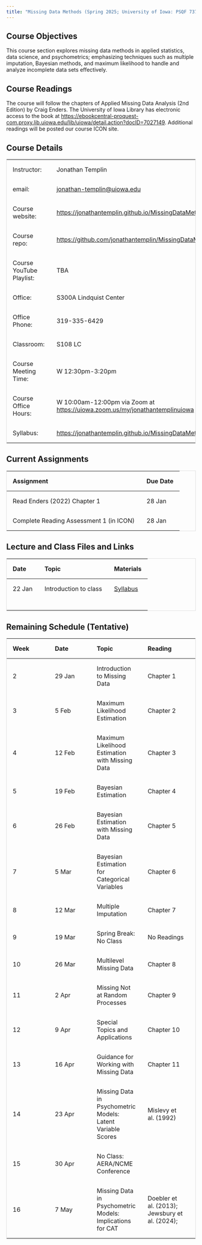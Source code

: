 ```yaml
---
title: "Missing Data Methods (Spring 2025; University of Iowa: PSQF 7375)"
---
```


## Course Objectives

This course section explores missing data methods in applied statistics, data science, and psychometrics; emphasizing techniques such as multiple imputation, Bayesian methods, and maximum likelihood to handle and analyze incomplete data sets effectively.

## Course Readings

The course will follow the chapters of Applied Missing Data Analysis (2nd Edition) by Craig Enders. The University of Iowa Library has electronic access to the book at <https://ebookcentral-proquest-com.proxy.lib.uiowa.edu/lib/uiowa/detail.action?docID=7027149>. Additional readings will be posted our course ICON site.

## Course Details

|                          |                                                                                                                                                                         |
|------------------------------------|------------------------------------|
| Instructor:              | Jonathan Templin                                                                                                                                                        |
| email:                   | [jonathan-templin\@uiowa.edu](mailto:jonathan-templin@uiowa.edu)                                                                                                        |
| Course website:          | <https://jonathantemplin.github.io/MissingDataMethods2025/>                                                                                                             |
| Course repo:             | <https://github.com/jonathantemplin/MissingDataMethods2025>                                                                                                             |
| Course YouTube Playlist: | TBA                                                                                                                                                                     |
| Office:                  | S300A Lindquist Center                                                                                                                                                  |
| Office Phone:            | 319-335-6429                                                                                                                                                            |
| Classroom:               | S108 LC                                                                                                                                                                 |
| Course Meeting Time:     | W 12:30pm-3:20pm                                                                                                                                                        |
| Course Office Hours:     | W 10:00am-12:00pm via Zoom at <https://uiowa.zoom.us/my/jonathantemplinuiowa>                                                                                           |
| Syllabus:                | [https://jonathantemplin.github.io/MissingDataMethods2025/s25mdm_syllabus.html](https://jonathantemplin.github.io/MissingDataMethods2025/syllabus/s25mdm_syllabus.html) |

## Current Assignments

| Assignment | Due Date |
| -----------|----------|
| Read Enders (2022) Chapter 1 | 28 Jan |
| Complete Reading Assessment 1 (in ICON) | 28 Jan |

## Lecture and Class Files and Links

<style>
table {
  border-collapse: collapse;
  width: 100%;
  border: 1px solid #ddd;
}

th, td {
  text-align: left;
  padding: 16px;
}
</style>

<table>
    <thead>
        <tr style="border-bottom: thin solid;">
            <th>Date</th>
            <th>Topic</th>
            <th>Materials</th>
        </tr>
    </thead>
    <tbody>
        <tr>
            <td>22 Jan</td>
            <td>Introduction to class</td>
            <td rowspan="2" valign="top">
                <a href="https://jonathantemplin.github.io/MissingDataMethods2025/syllabus/s25mdm_syllabus.html" target="_blank">Syllabus</a>
            </td>
        </tr>
        <tr>
            <td></td>
            <td></td>
        </tr>
         <tr style="border-bottom: thin solid;">
         </tr>
    </tbody>
</table>

## Remaining Schedule (Tentative)

| Week | Date   | Topic                                                       | Reading                                        |
|-----------------|-----------------|-----------------|---------------------|
| 2    | 29 Jan | Introduction to Missing Data                                | Chapter 1                                      |
| 3    | 5 Feb  | Maximum Likelihood Estimation                               | Chapter 2                                      |
| 4    | 12 Feb | Maximum Likelihood Estimation with Missing Data             | Chapter 3                                      |
| 5    | 19 Feb | Bayesian Estimation                                         | Chapter 4                                      |
| 6    | 26 Feb | Bayesian Estimation with Missing Data                       | Chapter 5                                      |
| 7    | 5 Mar  | Bayesian Estimation for Categorical Variables               | Chapter 6                                      |
| 8    | 12 Mar | Multiple Imputation                                         | Chapter 7                                      |
| 9    | 19 Mar | Spring Break: No Class                                      | No Readings                                    |
| 10   | 26 Mar | Multilevel Missing Data                                     | Chapter 8                                      |
| 11   | 2 Apr  | Missing Not at Random Processes                             | Chapter 9                                      |
| 12   | 9 Apr  | Special Topics and Applications                             | Chapter 10                                     |
| 13   | 16 Apr | Guidance for Working with Missing Data                      | Chapter 11                                     |
| 14   | 23 Apr | Missing Data in Psychometric Models: Latent Variable Scores | Mislevy et al. (1992)                          |
| 15   | 30 Apr | No Class: AERA/NCME Conference                              |                                                |
| 16   | 7 May  | Missing Data in Psychometric Models: Implications for CAT   | Doebler et al. (2013); Jewsbury et al. (2024); |
